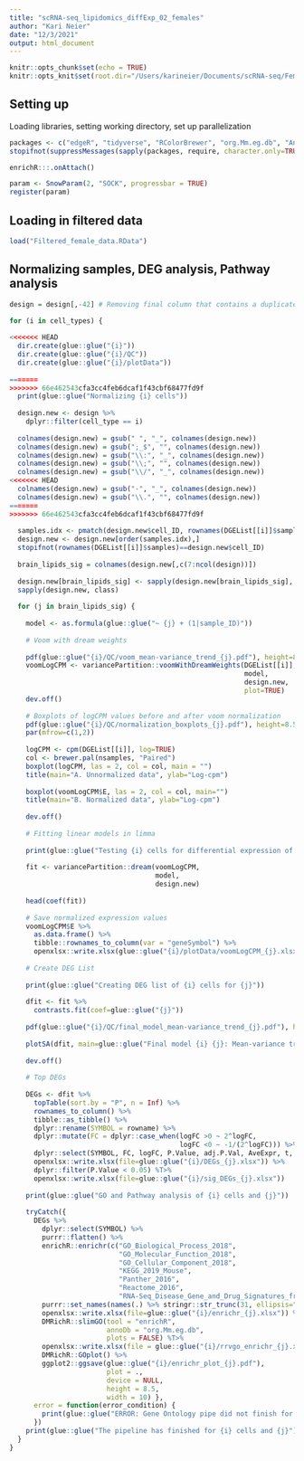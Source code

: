 ```yaml
---
title: "scRNA-seq_lipidomics_diffExp_02_females"
author: "Kari Neier"
date: "12/3/2021"
output: html_document
---
```


```r
knitr::opts_chunk$set(echo = TRUE)
knitr::opts_knit$set(root.dir="/Users/karineier/Documents/scRNA-seq/Females")
```

## Setting up

Loading libraries, setting working directory, set up parallelization

```r

packages <- c("edgeR", "tidyverse", "RColorBrewer", "org.Mm.eg.db", "AnnotationDbi", "EnhancedVolcano", "enrichR", "openxlsx", "glue", "Glimma", "DMRichR", "magrittr", "variancePartition", "UpSetR", "ComplexUpset")
stopifnot(suppressMessages(sapply(packages, require, character.only=TRUE)))

enrichR:::.onAttach()

param <- SnowParam(2, "SOCK", progressbar = TRUE)
register(param)

```

## Loading in filtered data

``` r

load("Filtered_female_data.RData")

```

## Normalizing samples, DEG analysis, Pathway analysis

``` r

design = design[,-42] # Removing final column that contains a duplicate variable for genotype 

for (i in cell_types) {
  
<<<<<<< HEAD
  dir.create(glue::glue("{i}"))
  dir.create(glue::glue("{i}/QC"))
  dir.create(glue::glue("{i}/plotData"))
  
=======
>>>>>>> 66e462543cfa3cc4feb6dcaf1f43cbf68477fd9f
  print(glue::glue("Normalizing {i} cells"))
  
  design.new <- design %>%
    dplyr::filter(cell_type == i)
  
  colnames(design.new) = gsub(" ", "_", colnames(design.new))
  colnames(design.new) = gsub(";_$", "", colnames(design.new))
  colnames(design.new) = gsub("\\:", "_", colnames(design.new))
  colnames(design.new) = gsub("\\;", "", colnames(design.new))
  colnames(design.new) = gsub("\\/", "_", colnames(design.new))
<<<<<<< HEAD
  colnames(design.new) = gsub("-", "_", colnames(design.new))
  colnames(design.new) = gsub("\\.", "", colnames(design.new))
=======
>>>>>>> 66e462543cfa3cc4feb6dcaf1f43cbf68477fd9f
  
  samples.idx <- pmatch(design.new$cell_ID, rownames(DGEList[[i]]$samples))
  design.new <- design.new[order(samples.idx),]
  stopifnot(rownames(DGEList[[i]]$samples)==design.new$cell_ID)
  
  brain_lipids_sig = colnames(design.new[,c(7:ncol(design))])
  
  design.new[brain_lipids_sig] <- sapply(design.new[brain_lipids_sig], as.numeric)
  sapply(design.new, class)
  
  for (j in brain_lipids_sig) {
    
    model <- as.formula(glue::glue("~ {j} + (1|sample_ID)"))
    
    # Voom with dream weights 
    
    pdf(glue::glue("{i}/QC/voom_mean-variance_trend_{j}.pdf"), height=8.5, width=11)
    voomLogCPM <- variancePartition::voomWithDreamWeights(DGEList[[i]],
                                                          model,
                                                          design.new,
                                                          plot=TRUE)
    dev.off()
    
    # Boxplots of logCPM values before and after voom normalization
    pdf(glue::glue("{i}/QC/normalization_boxplots_{j}.pdf"), height=8.5, width=11)
    par(mfrow=c(1,2))
    
    logCPM <- cpm(DGEList[[i]], log=TRUE)
    col <- brewer.pal(nsamples, "Paired")
    boxplot(logCPM, las = 2, col = col, main = "")
    title(main="A. Unnormalized data", ylab="Log-cpm")
    
    boxplot(voomLogCPM$E, las = 2, col = col, main="")
    title(main="B. Normalized data", ylab="Log-cpm")
    
    dev.off()
    
    # Fitting linear models in limma
    
    print(glue::glue("Testing {i} cells for differential expression of {j}"))
    
    fit <- variancePartition::dream(voomLogCPM,
                                    model,
                                    design.new)
    
    head(coef(fit))
    
    # Save normalized expression values
    voomLogCPM$E %>%
      as.data.frame() %>%
      tibble::rownames_to_column(var = "geneSymbol") %>%
      openxlsx::write.xlsx(glue::glue("{i}/plotData/voomLogCPM_{j}.xlsx"))
    
    # Create DEG List 
    
    print(glue::glue("Creating DEG list of {i} cells for {j}"))
    
    dfit <- fit %>%
      contrasts.fit(coef=glue::glue("{j}"))
    
    pdf(glue::glue("{i}/QC/final_model_mean-variance_trend_{j}.pdf"), height=8.5, width=11)
    
    plotSA(dfit, main=glue::glue("Final model {i} {j}: Mean-variance trend"))
    
    dev.off()
    
    # Top DEGs
    
    DEGs <- dfit %>%
      topTable(sort.by = "P", n = Inf) %>%
      rownames_to_column() %>%
      tibble::as_tibble() %>%
      dplyr::rename(SYMBOL = rowname) %>%
      dplyr::mutate(FC = dplyr::case_when(logFC >0 ~ 2^logFC,
                                          logFC <0 ~ -1/(2^logFC))) %>%
      dplyr::select(SYMBOL, FC, logFC, P.Value, adj.P.Val, AveExpr, t, z.std) %T>%
      openxlsx::write.xlsx(file=glue::glue("{i}/DEGs_{j}.xlsx")) %>%
      dplyr::filter(P.Value < 0.05) %T>%
      openxlsx::write.xlsx(file=glue::glue("{i}/sig_DEGs_{j}.xlsx"))
    
    print(glue::glue("GO and Pathway analysis of {i} cells and {j}"))
    
    tryCatch({
      DEGs %>% 
        dplyr::select(SYMBOL) %>%
        purrr::flatten() %>%
        enrichR::enrichr(c("GO_Biological_Process_2018",
                           "GO_Molecular_Function_2018",
                           "GO_Cellular_Component_2018",
                           "KEGG_2019_Mouse",
                           "Panther_2016",
                           "Reactome_2016",
                           "RNA-Seq_Disease_Gene_and_Drug_Signatures_from_GEO")) %>%
        purrr::set_names(names(.) %>% stringr::str_trunc(31, ellipsis="")) %T>%
        openxlsx::write.xlsx(file=glue::glue("{i}/enrichr_{j}.xlsx")) %>%
        DMRichR::slimGO(tool = "enrichR",
                        annoDb = "org.Mm.eg.db",
                        plots = FALSE) %T>%
        openxlsx::write.xlsx(file = glue::glue("{i}/rrvgo_enrichr_{j}.xlsx")) %>%
        DMRichR::GOplot() %>%
        ggplot2::ggsave(glue::glue("{i}/enrichr_plot_{j}.pdf"),
                        plot = .,
                        device = NULL,
                        height = 8.5,
                        width = 10) },
      error = function(error_condition) {
        print(glue::glue("ERROR: Gene Ontology pipe did not finish for {i} cells and {j}"))
      })
    print(glue::glue("The pipeline has finished for {i} cells and {j}"))
  }
}

```

